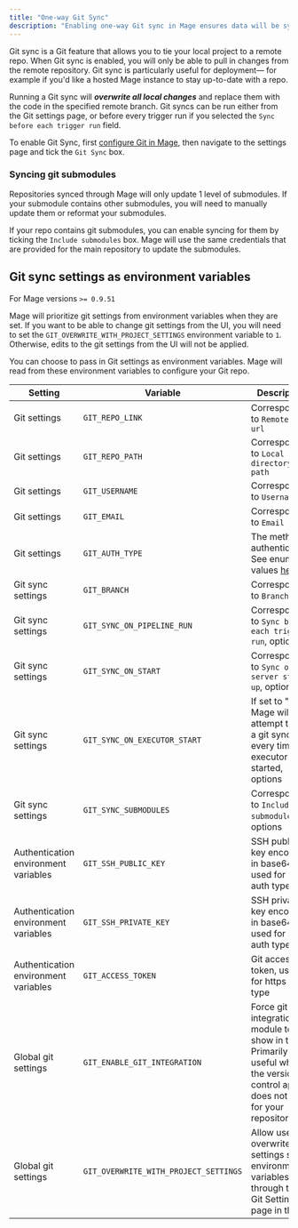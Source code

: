 ```yaml
---
title: "One-way Git Sync"
description: "Enabling one-way Git sync in Mage ensures data will be synced in one direction with a specified git repository."
---
```

Git sync is a Git feature that allows you to tie your local project to a remote repo. When Git sync is enabled, you will only be able to pull in changes from the remote repository. Git sync is particularly useful for deployment— for example if you'd like a hosted Mage instance to stay up-to-date with a repo.

Running a Git sync will **_overwrite all local changes_** and replace them with the code in the specified remote branch. Git syncs can be run either from the Git settings page, or before every trigger run if you selected the `Sync before each trigger run` field.

To enable Git Sync, first [configure Git in Mage](/development/git/configure), then navigate to the settings page and tick the `Git Sync` box.

### Syncing git submodules

Repositories synced through Mage will only update 1 level of submodules. If your submodule contains other submodules, you will need to manually update them or reformat your submodules.

If your repo contains git submodules, you can enable syncing for them by ticking the `Include submodules` box. Mage will
use the same credentials that are provided for the main repository to update the submodules.

## Git sync settings as environment variables

<Note>

For Mage versions `>= 0.9.51`

Mage will prioritize git settings from environment variables when they are set. If you want to be able
to change git settings from the UI, you will need to set the `GIT_OVERWRITE_WITH_PROJECT_SETTINGS` environment
variable to `1`. Otherwise, edits to the git settings from the UI will not be applied.

</Note>

You can choose to pass in Git settings as environment variables. Mage will read from these environment
variables to configure your Git repo.

| Setting                              | Variable                                   | Description                                                                                                                       | Required |
|--------------------------------------|--------------------------------------------|-----------------------------------------------------------------------------------------------------------------------------------|----------|
| Git settings                         | `GIT_REPO_LINK`                            |  Corresponds to `Remote repo url`                                                                                                 | ✅       |
| Git settings                         | `GIT_REPO_PATH`                            |  Corresponds to `Local directory path`                                                                                            | ✅       |
| Git settings                         | `GIT_USERNAME`                             |  Corresponds to `Username`                                                                                                        | ✅       |
| Git settings                         | `GIT_EMAIL`                                |  Corresponds to `Email`                                                                                                           | ✅       |
| Git settings                         | `GIT_AUTH_TYPE`                            |  The method of authentication. See enum values [here](https://github.com/mage-ai/mage-ai/blob/master/mage_ai/data_preparation/sync/__init__.py#L13-L16) | ✅       |
| Git sync settings                    | `GIT_BRANCH`                               |  Corresponds to `Branch name`                                                                                                     | 🚫       |
| Git sync settings                    | `GIT_SYNC_ON_PIPELINE_RUN`                 |  Corresponds to `Sync before each trigger run`, options                                                                           | 🚫       |
| Git sync settings                    | `GIT_SYNC_ON_START`                        |  Corresponds to `Sync on server start up`, options                                                                                | 🚫       |
| Git sync settings                    | `GIT_SYNC_ON_EXECUTOR_START`               |  If set to "1", Mage will attempt to run a git sync every time an executor is started, options                                    | 🚫       |
| Git sync settings                    | `GIT_SYNC_SUBMODULES`                      |  Corresponds to `Include submodules`, options                                                                                     | 🚫       |
| Authentication environment variables | `GIT_SSH_PUBLIC_KEY`                       |  SSH public key encoded in base64, used for ssh auth type                                                                         | 🚫       |
| Authentication environment variables | `GIT_SSH_PRIVATE_KEY`                      |  SSH private key encoded in base64, used for ssh auth type                                                                        | 🚫       |
| Authentication environment variables | `GIT_ACCESS_TOKEN`                         |  Git access token, used for https auth type                                                                                       | 🚫       |
| Global git settings                  | `GIT_ENABLE_GIT_INTEGRATION`               |  Force git integration module to show in the UI. Primarily useful when the version control app does not work for your repository. | 🚫       |
| Global git settings                  | `GIT_OVERWRITE_WITH_PROJECT_SETTINGS`      |  Allow users to overwrite git settings set by environment variables through the Git Settings page in the UI.                      | 🚫       |
